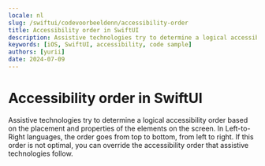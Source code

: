 ```yaml
---
locale: nl
slug: /swiftui/codevoorbeeldenn/accessibility-order
title: Accessibility order in SwiftUI
description: Assistive technologies try to determine a logical accessibility order based on the placement and properties of the elements on the screen.
keywords: [iOS, SwiftUI, accessibility, code sample]
authors: [yurii]
date: 2024-07-09
---
```


# Accessibility order in SwiftUI

Assistive technologies try to determine a logical accessibility order based on the placement and properties of the elements on the screen. In Left-to-Right languages, the order goes from top to bottom, from left to right. If this order is not optimal, you can override the accessibility order that assistive technologies follow.

<CodeSample id="accessibility-order" framework="swiftui" locale="nl"/>
